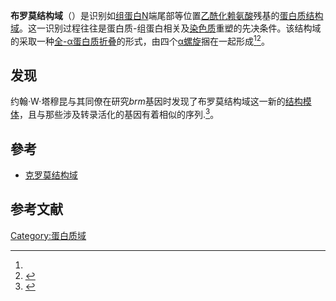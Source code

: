 {{Pfam_box 
| Symbol =  Bromodomain
| Name =  布罗莫结构域
| image =  1e6i bromodomain.png
| width =  
| caption =  Ribbon diagram of the GCN5 bromodomain from ''[[Saccharomyces_cerevisiae|Saccharomyces cerevisiae]]'', colored from blue ([[N-terminus|N-terminus]]) to red ([[C-terminus|C-terminus]]).<ref name="pmid11080160">{{PDB|1e6i}}; {{cite journal | author = Owen DJ, Ornaghi P, Yang JC, Lowe N, Evans PR, Ballario P, Neuhaus D, Filetici P, Travers AA | title = The structural basis for the recognition of acetylated histone H4 by the bromodomain of histone acetyltransferase gcn5p | journal = EMBO J. | volume = 19 | issue = 22 | pages = 6141–9 | pmid = 11080160 | pmc = 305837 | doi = 10.1093/emboj/19.22.6141 | url = | issn = |date=November 2000}}</ref>
| Pfam =  PF00439
| InterPro =  IPR001487
| SMART =  SM00297
| PROSITE =  PDOC00550
| SCOP =  1b91
| TCDB =  
| OPM family =  
| OPM protein =  
| CDD = cd04369
| PDB =  {{PDB2|1e6i}}, {{PDB2|1eqf}}, {{PDB2|1f68}}, {{PDB2|1jm4}}, {{PDB2|1jsp}}, {{PDB2|1n72}}, {{PDB2|1wug}}, {{PDB2|1wum}}, {{PDB2|1zs5}}, {{PDB2|2d82}}
}}
'''布罗莫结构域'''（{{lang-en|bromodomain}}）是识别如[[组蛋白|组蛋白]]N端尾部等位置[[乙酰化|乙酰化]][[赖氨酸|赖氨酸]]残基的[[蛋白质结构域|蛋白质结构域]]。这一识别过程往往是蛋白质-组蛋白相关及[[染色质|染色质]]重塑的先决条件。该结构域的采取一种[[全-α蛋白质折叠|全-α蛋白质折叠]]的形式，由四个[[α螺旋|α螺旋]]捆在一起形成<ref name="pmid11080160"/><ref name="pmid11911891">{{cite journal | author = Zeng L, [[Ming-Ming_Zhou|Zhou MM]] | title = Bromodomain: an acetyl-lysine binding domain | journal = FEBS Lett. | volume = 513 | issue = 1 | pages = 124–8 | pmid = 11911891 | doi = 10.1016/S0014-5793(01)03309-9 | url = | issn = |date=February 2002}}</ref>。

==发现==
约翰·W·塔穆昆与其同僚在研究''brm''基因时发现了布罗莫结构域这一新的[[结构模体|结构模体]]，且与那些涉及转录活化的基因有着相似的序列.<ref name="pmid1346755">{{cite journal |author=Tamkun JW, Deuring R, Scott MP, Kissinger M, Pattatucci AM, Kaufman TC, Kennison JA |title=brahma: a regulator of Drosophila homeotic genes structurally related to the yeast transcriptional activator SNF2/SWI2 |journal=Cell |volume=68 |issue=3 |pages=561–72 |pmid=1346755 |url= |doi=10.1016/0092-8674(92)90191-E|date=February 1992}}</ref>。

==參考==
*[[克罗莫结构域|克罗莫结构域]]

==参考文献==
{{Reflist}}

[[Category:蛋白质域|Category:蛋白质域]]